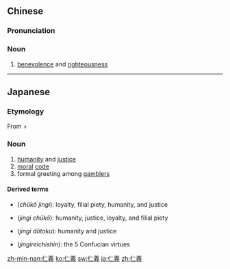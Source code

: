 {{also|仁义}}
==Chinese==
{{zh-forms|s=仁义}}

===Pronunciation===
{{zh-pron
|m=rényì
|c=jan4 ji6
|h=pfs=yìn-ngi
|mn=qz,tp,xm:lîn-gī/kh,zz:jîn-gī
|cat=n
}}

===Noun===
{{zh-noun}}

# [[benevolence]] and [[righteousness]]

----

==Japanese==
{{ja-kanjitab|じん|ぎ|yomi=o}}

===Etymology===
From {{m|ja|仁|sc=Jpan|tr=jin||benevolence}} + {{m|ja|義|sc=Jpan|tr=gi||righteousness}}

===Noun===
{{ja-noun|じんぎ}}

# [[humanity]] and [[justice]]
# [[moral]] [[code]]
# formal greeting among [[gambler]]s

====Derived terms====
* {{l|ja|忠孝仁義}} (''chūkō jingi''): loyalty, filial piety, humanity, and justice
* {{l|ja|仁義忠孝}} (''jingi chūkō''): humanity, justice, loyalty, and filial piety
* {{l|ja|仁義道徳}} (''jingi dōtoku''): humanity and justice
* {{l|ja|仁義礼智信}} (''jingireichishin''): the 5 Confucian virtues

[[zh-min-nan:仁義]]
[[ko:仁義]]
[[sw:仁義]]
[[ja:仁義]]
[[zh:仁義]]